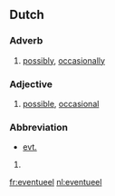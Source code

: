 ==Dutch==

===Adverb===
{{nl-adv|*}}

# [[possibly]], [[occasionally]]

===Adjective===
{{nl-adj|eventuele|*}}

# [[possible]], [[occasional]]

===Abbreviation===
* [[evt.]]
{{infl|nl|abbreviation}}

# {{defn|Dutch}}

[[fr:eventueel]]
[[nl:eventueel]]